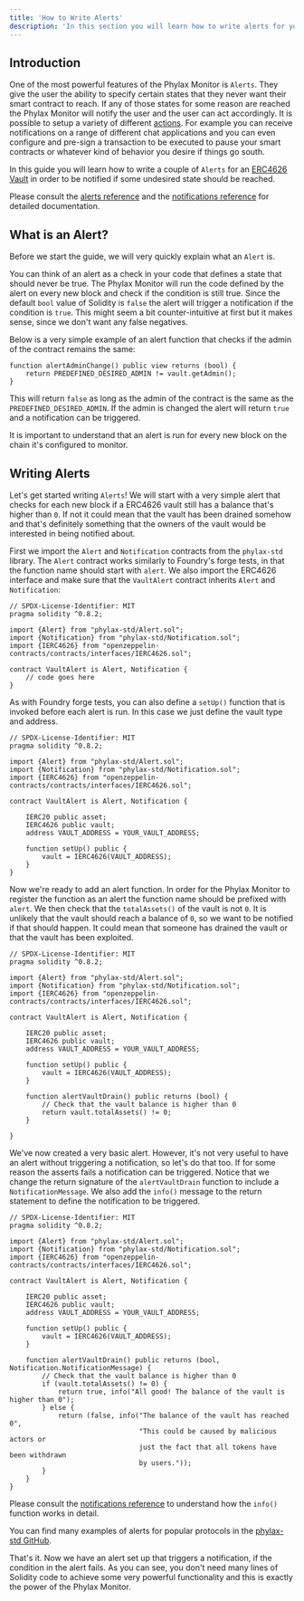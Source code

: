 ```yaml
---
title: 'How to Write Alerts'
description: 'In this section you will learn how to write alerts for your smart contracts'
---
```


## Introduction
One of the most powerful features of the Phylax Monitor is `Alerts`. They give the user the ability to specify certain states that they never want their smart contract to reach.
If any of those states for some reason are reached the Phylax Monitor will notify the user and the user can act accordingly.
It is possible to setup a variety of different [actions](../../phylax-monitor/references/actions). For example you can receive notifications on a range of different chat applications and you can even configure and pre-sign a transaction to be executed to pause your smart contracts or whatever kind of behavior you desire if things go south.

In this guide you will learn how to write a couple of `Alerts` for an [ERC4626 Vault](https://eips.ethereum.org/EIPS/eip-4626) in order to be notified if some undesired state should be reached.

Please consult the [alerts reference](../../phylax-monitor/references/alerts) and the [notifications reference](../../phylax-monitor/references/notifications) for detailed documentation.

## What is an Alert?
Before we start the guide, we will very quickly explain what an `Alert` is.

You can think of an alert as a check in your code that defines a state that should never be true.
The Phylax Monitor will run the code defined by the alert on every new block and check if the condition is still true.
Since the default `bool` value of Solidity is `false` the alert will trigger a notification if the condition is `true`.
This might seem a bit counter-intuitive at first but it makes sense, since we don't want any false negatives.

Below is a very simple example of an alert function that checks if the admin of the contract remains the same:

```solidity
function alertAdminChange() public view returns (bool) {
    return PREDEFINED_DESIRED_ADMIN != vault.getAdmin();
}
```

This will return `false` as long as the admin of the contract is the same as the `PREDEFINED_DESIRED_ADMIN`.
If the admin is changed the alert will return `true` and a notification can be triggered.

It is important to understand that an alert is run for every new block on the chain it's configured to monitor.

## Writing Alerts
Let's get started writing `Alerts`!
We will start with a very simple alert that checks for each new block if a ERC4626 vault still has a balance that's higher than `0`. If not it could mean that the vault has been drained somehow and that's definitely something that the owners of the vault would be interested in being notified about.

First we import the `Alert` and `Notification` contracts from the `phylax-std` library. The `Alert` contract works similarly to Foundry's forge tests, in that the function name should start with `alert`.
We also import the ERC4626 interface and make sure that the `VaultAlert` contract inherits `Alert` and `Notification`:

```solidity
// SPDX-License-Identifier: MIT
pragma solidity ^0.8.2;

import {Alert} from "phylax-std/Alert.sol";
import {Notification} from "phylax-std/Notification.sol";
import {IERC4626} from "openzeppelin-contracts/contracts/interfaces/IERC4626.sol";

contract VaultAlert is Alert, Notification {   
    // code goes here 
}

```

As with Foundry forge tests, you can also define a `setUp()` function that is invoked before each alert is run. In this case we just define the vault type and address.

```solidity
// SPDX-License-Identifier: MIT
pragma solidity ^0.8.2;

import {Alert} from "phylax-std/Alert.sol";
import {Notification} from "phylax-std/Notification.sol";   
import {IERC4626} from "openzeppelin-contracts/contracts/interfaces/IERC4626.sol";

contract VaultAlert is Alert, Notification {
    
    IERC20 public asset;
    IERC4626 public vault;
    address VAULT_ADDRESS = YOUR_VAULT_ADDRESS;

    function setUp() public {
        vault = IERC4626(VAULT_ADDRESS);
    }
}

```

Now we're ready to add an alert function.
In order for the Phylax Monitor to register the function as an alert the function name should be prefixed with `alert`.
We then check that the `totalAssets()` of the vault is not `0`. It is unlikely that the vault should reach a balance of `0`, so we want to be notified if that should happen. 
It could mean that someone has drained the vault or that the vault has been exploited.

```solidity 
// SPDX-License-Identifier: MIT
pragma solidity ^0.8.2;

import {Alert} from "phylax-std/Alert.sol";
import {Notification} from "phylax-std/Notification.sol";
import {IERC4626} from "openzeppelin-contracts/contracts/interfaces/IERC4626.sol";

contract VaultAlert is Alert, Notification {
    
    IERC20 public asset;
    IERC4626 public vault;
    address VAULT_ADDRESS = YOUR_VAULT_ADDRESS;

    function setUp() public {
        vault = IERC4626(VAULT_ADDRESS);
    }
    
    function alertVaultDrain() public returns (bool) {
        // Check that the vault balance is higher than 0
        return vault.totalAssets() != 0;
    }  

}

```

We've now created a very basic alert. However, it's not very useful to have an alert without triggering a notification, so let's do that too.
If for some reason the asserts fails a notification can be triggered.
Notice that we change the return signature of the `alertVaultDrain` function to include a `NotificationMessage`. We also add the `info()` message to the return statement to define the notification to be triggered.


```solidity
// SPDX-License-Identifier: MIT
pragma solidity ^0.8.2;

import {Alert} from "phylax-std/Alert.sol";
import {Notification} from "phylax-std/Notification.sol";
import {IERC4626} from "openzeppelin-contracts/contracts/interfaces/IERC4626.sol";

contract VaultAlert is Alert, Notification {
    
    IERC20 public asset;
    IERC4626 public vault;
    address VAULT_ADDRESS = YOUR_VAULT_ADDRESS;

    function setUp() public {
        vault = IERC4626(VAULT_ADDRESS);
    }
    
    function alertVaultDrain() public returns (bool, Notification.NotificationMessage) {
        // Check that the vault balance is higher than 0
        if (vault.totalAssets() != 0) {
            return true, info("All good! The balance of the vault is higher than 0");
        } else {
            return (false, info("The balance of the vault has reached 0",
                                "This could be caused by malicious actors or 
                                just the fact that all tokens have been withdrawn
                                by users."));
        }
    }  
}

```

Please consult the [notifications reference](../../phylax-monitor/references/notifications) to understand how the `info()` function works in detail.

You can find many examples of alerts for popular protocols in the [phylax-std GitHub](https://github.com/phylax-labs/phylax-std/tree/main/examples/alerts).

That's it. Now we have an alert set up that triggers a notification, if the condition in the alert fails.
As you can see, you don't need many lines of Solidity code to achieve some very powerful functionality and this is exactly the power of the Phylax Monitor.